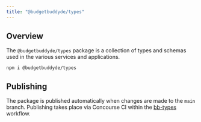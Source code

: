 ```yaml
---
title: "@budgetbuddyde/types"
---
```


## Overview

The `@budgetbuddyde/types` package is a collection of types and schemas used in the various services and applications.

```package-install
npm i @budgetbuddyde/types
```

## Publishing

The package is published automatically when changes are made to the `main` branch. Publishing takes place via Concourse CI within the [bb-types](https://ci.tools.tklein.it/teams/main/pipelines/bb-types?group=all) workflow.
